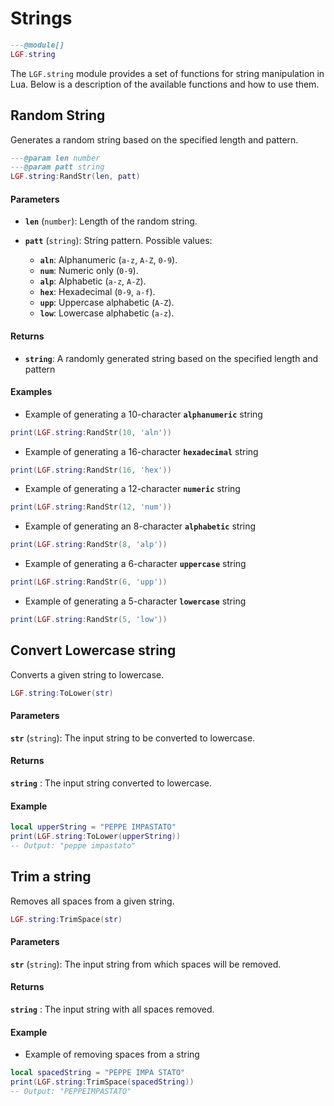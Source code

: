 
# Strings

```lua copy
---@module[]
LGF.string
```

The `LGF.string` module provides a set of functions for string manipulation in Lua. Below is a description of the available functions and how to use them.

## Random String

Generates a random string based on the specified length and pattern.

```lua copy
---@param len number 
---@param patt string
LGF.string:RandStr(len, patt)
```

#### Parameters

- **`len`** (`number`): Length of the random string.

- **`patt`** (`string`): String pattern. Possible values:
  - **`aln`**: Alphanumeric (`a-z`, `A-Z`, `0-9`).
  - **`num`**: Numeric only (`0-9`).
  - **`alp`**: Alphabetic (`a-z`, `A-Z`).
  - **`hex`**: Hexadecimal (`0-9`, `a-f`).
  - **`upp`**: Uppercase alphabetic (`A-Z`).
  - **`low`**: Lowercase alphabetic (`a-z`).

#### Returns

- **`string`**: A randomly generated string based on the specified length and pattern

#### Examples

- Example of generating a 10-character **`alphanumeric`** string

```lua copy
print(LGF.string:RandStr(10, 'aln'))
```

- Example of generating a 16-character **`hexadecimal`** string

```lua copy
print(LGF.string:RandStr(16, 'hex'))
```

- Example of generating a 12-character **`numeric`** string

```lua copy
print(LGF.string:RandStr(12, 'num'))
```

- Example of generating an 8-character **`alphabetic`** string

```lua copy
print(LGF.string:RandStr(8, 'alp'))
```

- Example of generating a 6-character **`uppercase`** string

```lua copy
print(LGF.string:RandStr(6, 'upp'))
```

- Example of generating a 5-character **`lowercase`** string

```lua copy
print(LGF.string:RandStr(5, 'low'))
```

## Convert Lowercase string

Converts a given string to lowercase.

```lua copy
LGF.string:ToLower(str)
```


#### Parameters
**`str`** (`string`): The input string to be converted to lowercase.

#### Returns

**`string`** : The input string converted to lowercase.

#### Example

```lua copy
local upperString = "PEPPE IMPASTATO"
print(LGF.string:ToLower(upperString))
-- Output: "peppe impastato"
```



## Trim a string 

Removes all spaces from a given string.

```lua copy 
LGF.string:TrimSpace(str)
```

#### Parameters

**`str`** (`string`):  The input string from which spaces will be removed.

#### Returns

**`string`** : The input string with all spaces removed.

#### Example 

- Example of removing spaces from a string

```lua copy 
local spacedString = "PEPPE IMPA STATO"
print(LGF.string:TrimSpace(spacedString))
-- Output: "PEPPEIMPASTATO"
```